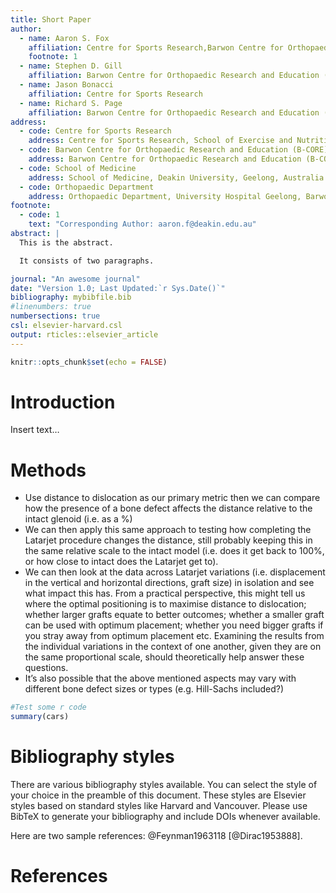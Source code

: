 ```yaml
---
title: Short Paper
author:
  - name: Aaron S. Fox
    affiliation: Centre for Sports Research,Barwon Centre for Orthopaedic Research and Education (B-CORE)
    footnote: 1
  - name: Stephen D. Gill
    affiliation: Barwon Centre for Orthopaedic Research and Education (B-CORE),School of Medicine,Orthopaedic Department
  - name: Jason Bonacci
    affiliation: Centre for Sports Research
  - name: Richard S. Page
    affiliation: Barwon Centre for Orthopaedic Research and Education (B-CORE),School of Medicine,Orthopaedic Department
address:
  - code: Centre for Sports Research
    address: Centre for Sports Research, School of Exercise and Nutrition Sciences, Deakin University, Geelong, Australia
  - code: Barwon Centre for Orthopaedic Research and Education (B-CORE)
    address: Barwon Centre for Orthopaedic Research and Education (B-CORE), Barwon Health, St John of Jod Hospital and Deakin University, Geelong, Australia
  - code: School of Medicine
    address: School of Medicine, Deakin University, Geelong, Australia
  - code: Orthopaedic Department
    address: Orthopaedic Department, University Hospital Geelong, Barwon Health, Geelong, Australia
footnote:
  - code: 1
    text: "Corresponding Author: aaron.f@deakin.edu.au"
abstract: |
  This is the abstract.

  It consists of two paragraphs.

journal: "An awesome journal"
date: "Version 1.0; Last Updated:`r Sys.Date()`"
bibliography: mybibfile.bib
#linenumbers: true
numbersections: true
csl: elsevier-harvard.csl
output: rticles::elsevier_article
---
```


```r

knitr::opts_chunk$set(echo = FALSE)

```

# Introduction

Insert text...

# Methods

- Use distance to dislocation as our primary metric then we can compare how the presence of a bone defect affects the distance relative to the intact glenoid (i.e. as a %)
- We can then apply this same approach to testing how completing the Latarjet procedure changes the distance, still probably keeping this in the same relative scale to the intact model (i.e. does it get back to 100%, or how close to intact does the Latarjet get to).
- We can then look at the data across Latarjet variations (i.e. displacement in the vertical and horizontal directions, graft size) in isolation and see what impact this has. From a practical perspective, this might tell us where the optimal positioning is to maximise distance to dislocation; whether larger grafts equate to better outcomes; whether a smaller graft can be used with optimum placement; whether you need bigger grafts if you stray away from optimum placement etc. Examining the results from the individual variations in the context of one another, given they are on the same proportional scale, should theoretically help answer these questions. 
- It’s also possible that the above mentioned aspects may vary with different bone defect sizes or types (e.g. Hill-Sachs included?)


``` r

#Test some r code
summary(cars)

```





Bibliography styles
===================

There are various bibliography styles available. You can select the
style of your choice in the preamble of this document. These styles are
Elsevier styles based on standard styles like Harvard and Vancouver.
Please use BibTeX to generate your bibliography and include DOIs
whenever available.

Here are two sample references: @Feynman1963118 [@Dirac1953888].

References {#references .unnumbered}
==========
